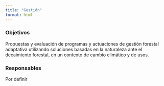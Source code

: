 ```yaml
---
title: "Gestión"
format: html
---
```


### Objetivos 
Propuestas y evaluación de programas y actuaciones de gestión forestal adaptativa utilizando soluciones basadas en la naturaleza ante el decaimiento forestal, en un contexto de cambio climático y de usos.

### Responsables
Por definir


